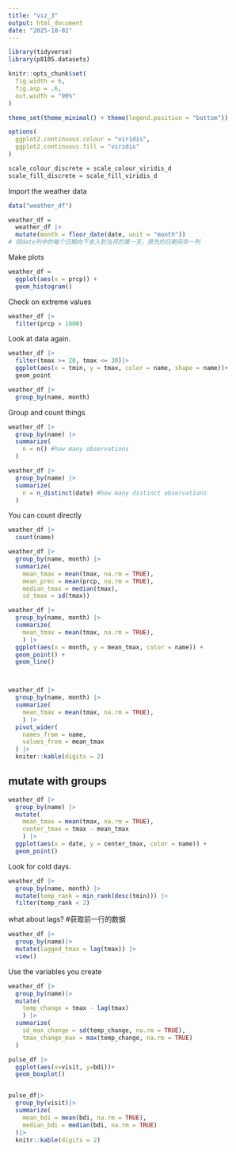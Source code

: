 ```yaml
---
title: "viz_3"
output: html_document
date: "2025-10-02"
---
```


```r
library(tidyverse)
library(p8105.datasets)

knitr::opts_chunk$set(
  fig.width = 6,
  fig.asp = .6,
  out.width = "90%"
)

theme_set(theme_minimal() + theme(legend.position = "bottom"))

options(
  ggplot2.continuous.colour = "viridis",
  ggplot2.continuous.fill = "viridis"
)

scale_colour_discrete = scale_colour_viridis_d
scale_fill_discrete = scale_fill_viridis_d

```

Import the weather data

```r
data("weather_df")

weather_df =
  weather_df |>
  mutate(month = floor_date(date, unit = "month")) 
# 将date列中的每个日期向下舍入到当月的第一天，原先的日期另存一列

```

Make plots

```r

weather_df =
  ggplot(aes(x = prcp)) +
  geom_histogram()


```

Check on extreme values

```r
weather_df |>
  filter(prcp > 1000)

```


Look at data again.

```r
weather_df |>
  filter(tmax >= 20, tmax <= 30)|>
  ggplot(aes(x = tmin, y = tmax, color = name, shape = name))+
  geom_point

```


```r
weather_df |>
  group_by(name, month)

```

Group and count things

```r
weather_df |>
  group_by(name) |>
  summarize(
    n = n() #how many observations
  )

```


```r
weather_df |>
  group_by(name) |>
  summarize(
    n = n_distinct(date) #how many distinct observations
  )

```

You can count directly

```r
weather_df |>
  count(name)

```

```r
weather_df |>
  group_by(name, month) |>
  summarize(
    mean_tmax = mean(tmax, na.rm = TRUE),
    mean_prec = mean(prcp, na.rm = TRUE),
    median_tmax = median(tmax),
    sd_tmax = sd(tmax))


```



```r
weather_df |>
  group_by(name, month) |>
  summarize(
    mean_tmax = mean(tmax, na.rm = TRUE),
    ) |>
  ggplot(aes(x = month, y = mean_tmax, color = name)) +
  geom_point() +
  geom_line()




```

```r
weather_df |>
  group_by(name, month) |>
  summarize(
    mean_tmax = mean(tmax, na.rm = TRUE),
    ) |>
  pivot_wider(
    names_from = name,
    values_from = mean_tmax
  ) |>
  kniter::kable(digits = 2)

```

## mutate with groups

```r
weather_df |>
  group_by(name) |>
  mutate(
    mean_tmax = mean(tmax, na.rm = TRUE),
    center_tmax = tmax - mean_tmax
    ) |>
  ggplot(aes(x = date, y = center_tmax, color = name)) +
  geom_point()

```

Look for cold days.

```r
weather_df |>
  group_by(name, month) |>
  mutate(temp_rank = min_rank(desc(tmin))) |>
  filter(temp_rank < 2)


```


what about lags? #获取前一行的数据

```r
weather_df |>
  group_by(name)|>
  mutate(lagged_tmax = lag(tmax)) |>
  view()

```

Use the variables you create

```r
weather_df |>
  group_by(name)|>
  mutate(
    temp_change = tmax - lag(tmax)
    ) |>
  summarize(
    sd_max_change = sd(temp_change, na.rm = TRUE),
    tmax_change_max = max(temp_change, na.rm = TRUE)
  )


```

```r
pulse_df |>
  ggplot(aes(x=visit, y=bdi))+
  geom_boxplot()


pulse_df|>
  group_by(visit)|>
  summarize(
    mean_bdi = mean(bdi, na.rm = TRUE),
    median_bdi = median(bdi, na.rm = TRUE)
  )|>
  knitr::kable(digits = 2)

```


